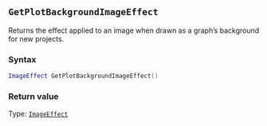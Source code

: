 ::: {.minipage data-latex="{\textwidth}"}
## `GetPlotBackgroundImageEffect`

Returns the effect applied to an image\index{images!effects} when drawn as a graph's background for new projects.

### Syntax {-}

``` .lua
ImageEffect GetPlotBackgroundImageEffect()
```

### Return value {-}

Type: [`ImageEffect`](#imageeffect)
:::
